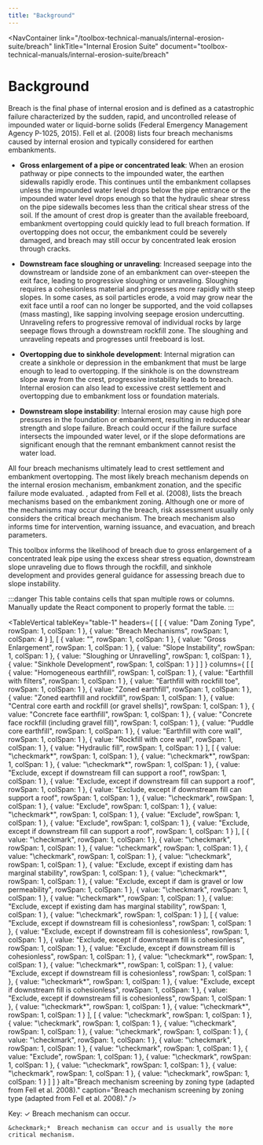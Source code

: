 ```yaml
---
title: "Background"
---
```



<NavContainer 
  link="/toolbox-technical-manuals/internal-erosion-suite/breach"
  linkTitle="Internal Erosion Suite"
  document="toolbox-technical-manuals/internal-erosion-suite/breach"
></NavContainer>

# Background

Breach is the final phase of internal erosion and is defined as a catastrophic failure characterized by the sudden, rapid, and uncontrolled release of
 impounded water or liquid-borne solids (Federal Emergency Management Agency P-1025, 2015). Fell et al. (2008) lists four breach mechanisms caused by
internal erosion and typically considered for earthen embankments.

- <strong>Gross enlargement of a pipe or concentrated leak</strong>: When an erosion pathway or pipe connects to the impounded water, the earthen
sidewalls rapidly erode. This continues until the embankment collapses unless the impounded water level drops below the pipe entrance or the impounded
 water level drops enough so that the hydraulic shear stress on the pipe sidewalls becomes less than the critical shear stress of the soil. If the
amount of crest drop is greater than the available freeboard, embankment overtopping could quickly lead to full breach formation. If overtopping does
not occur, the embankment could be severely damaged, and breach may still occur by concentrated leak erosion through cracks.

- <strong>Downstream face sloughing or unraveling</strong>: Increased seepage into the downstream or landside zone of an embankment can over-steepen
the exit face, leading to progressive sloughing or unraveling. Sloughing requires a cohesionless material and progresses more rapidly with steep
slopes. In some cases, as soil particles erode, a void may grow near the exit face until a roof can no longer be supported, and the void collapses
(mass masting), like sapping involving seepage erosion undercutting. Unraveling refers to progressive removal of individual rocks by large seepage
flows through a downstream rockfill zone. The sloughing and unraveling repeats and progresses until freeboard is lost.

- <strong>Overtopping due to sinkhole development</strong>: Internal migration can create a sinkhole or depression in the embankment that must be
large enough to lead to overtopping. If the sinkhole is on the downstream slope away from the crest, progressive instability leads to breach. Internal
 erosion can also lead to excessive crest settlement and overtopping due to embankment loss or foundation materials.

- <strong>Downstream slope instability</strong>: Internal erosion may cause high pore pressures in the foundation or embankment, resulting in reduced
shear strength and slope failure. Breach could occur if the failure surface intersects the impounded water level, or if the slope deformations are
significant enough that the remnant embankment cannot resist the water load.

All four breach mechanisms ultimately lead to crest settlement and embankment overtopping. The most likely breach mechanism depends on the internal
erosion mechanism, embankment zonation, and the specific failure mode evaluated. <TableReference tableKey="table-1" />, adapted from Fell et al.
(2008), lists the breach mechanisms based on the embankment zoning. Although one or more of the mechanisms may occur during the breach, risk
assessment usually only considers the critical breach mechanism. The breach mechanism also informs time for intervention, warning issuance, and
evacuation, and breach parameters.

This toolbox informs the likelihood of breach due to gross enlargement of a concentrated leak pipe using the excess shear stress equation, downstream
slope unraveling due to flows through the rockfill, and sinkhole development and provides general guidance for assessing breach due to slope
instability.

:::danger
This table contains cells that span multiple rows or columns. Manually update the React component to properly format the table.
:::

<TableVertical
  tableKey="table-1"
  headers={
[
    [
      { value: "Dam Zoning Type", rowSpan: 1, colSpan: 1 },
      { value: "Breach Mechanisms", rowSpan: 1, colSpan: 4 }
    ],
    [
      { value: "", rowSpan: 1, colSpan: 1 },
      { value: "Gross Enlargement", rowSpan: 1, colSpan: 1 },
      { value: "Slope Instability", rowSpan: 1, colSpan: 1 },
      { value: "Sloughing or Unravelling", rowSpan: 1, colSpan: 1 },
      { value: "Sinkhole Development", rowSpan: 1, colSpan: 1 }
    ]
  ]
  }
  columns={
[
    [
      { value: "Homogeneous earthfill", rowSpan: 1, colSpan: 1 },
      { value: "Earthfill with filters", rowSpan: 1, colSpan: 1 },
      { value: "Earthfill with rockfill toe", rowSpan: 1, colSpan: 1 },
      { value: "Zoned earthfill", rowSpan: 1, colSpan: 1 },
      { value: "Zoned earthfill and rockfill", rowSpan: 1, colSpan: 1 },
      { value: "Central core earth and rockfill (or gravel shells)", rowSpan: 1, colSpan: 1 },
      { value: "Concrete face earthfill", rowSpan: 1, colSpan: 1 },
      { value: "Concrete face rockfill (including gravel fill)", rowSpan: 1, colSpan: 1 },
      { value: "Puddle core earthfill", rowSpan: 1, colSpan: 1 },
      { value: "Earthfill with core wall", rowSpan: 1, colSpan: 1 },
      { value: "Rockfill with core wall", rowSpan: 1, colSpan: 1 },
      { value: "Hydraulic fill", rowSpan: 1, colSpan: 1 }
    ],
    [
      { value: "\checkmark*", rowSpan: 1, colSpan: 1 },
      { value: "\checkmark*", rowSpan: 1, colSpan: 1 },
      { value: "\checkmark*", rowSpan: 1, colSpan: 1 },
      { value: "Exclude, except if downstream fill can support a roof", rowSpan: 1, colSpan: 1 },
      { value: "Exclude, except if downstream fill can support a roof", rowSpan: 1, colSpan: 1 },
      { value: "Exclude, except if downstream fill can support a roof", rowSpan: 1, colSpan: 1 },
      { value: "\checkmark", rowSpan: 1, colSpan: 1 },
      { value: "Exclude", rowSpan: 1, colSpan: 1 },
      { value: "\checkmark*", rowSpan: 1, colSpan: 1 },
      { value: "Exclude", rowSpan: 1, colSpan: 1 },
      { value: "Exclude", rowSpan: 1, colSpan: 1 },
      { value: "Exclude, except if downstream fill can support a roof", rowSpan: 1, colSpan: 1 }
    ],
    [
      { value: "\checkmark", rowSpan: 1, colSpan: 1 },
      { value: "\checkmark", rowSpan: 1, colSpan: 1 },
      { value: "\checkmark", rowSpan: 1, colSpan: 1 },
      { value: "\checkmark", rowSpan: 1, colSpan: 1 },
      { value: "\checkmark", rowSpan: 1, colSpan: 1 },
      { value: "Exclude, except if existing dam has marginal stability", rowSpan: 1, colSpan: 1 },
      { value: "\checkmark*", rowSpan: 1, colSpan: 1 },
      { value: "Exclude, except if dam is gravel or low permeability", rowSpan: 1, colSpan: 1 },
      { value: "\checkmark", rowSpan: 1, colSpan: 1 },
      { value: "\checkmark*", rowSpan: 1, colSpan: 1 },
      { value: "Exclude, except if existing dam has marginal stability", rowSpan: 1, colSpan: 1 },
      { value: "\checkmark", rowSpan: 1, colSpan: 1 }
    ],
    [
      { value: "Exclude, except if downstream fill is cohesionless", rowSpan: 1, colSpan: 1 },
      { value: "Exclude, except if downstream fill is cohesionless", rowSpan: 1, colSpan: 1 },
      { value: "Exclude, except if downstream fill is cohesionless", rowSpan: 1, colSpan: 1 },
      { value: "Exclude, except if downstream fill is cohesionless", rowSpan: 1, colSpan: 1 },
      { value: "\checkmark*", rowSpan: 1, colSpan: 1 },
      { value: "\checkmark*", rowSpan: 1, colSpan: 1 },
      { value: "Exclude, except if downstream fill is cohesionless", rowSpan: 1, colSpan: 1 },
      { value: "\checkmark*", rowSpan: 1, colSpan: 1 },
      { value: "Exclude, except if downstream fill is cohesionless", rowSpan: 1, colSpan: 1 },
      { value: "Exclude, except if downstream fill is cohesionless", rowSpan: 1, colSpan: 1 },
      { value: "\checkmark*", rowSpan: 1, colSpan: 1 },
      { value: "\checkmark*", rowSpan: 1, colSpan: 1 }
    ],
    [
      { value: "\checkmark", rowSpan: 1, colSpan: 1 },
      { value: "\checkmark", rowSpan: 1, colSpan: 1 },
      { value: "\checkmark", rowSpan: 1, colSpan: 1 },
      { value: "\checkmark", rowSpan: 1, colSpan: 1 },
      { value: "\checkmark", rowSpan: 1, colSpan: 1 },
      { value: "\checkmark", rowSpan: 1, colSpan: 1 },
      { value: "\checkmark", rowSpan: 1, colSpan: 1 },
      { value: "Exclude", rowSpan: 1, colSpan: 1 },
      { value: "\checkmark", rowSpan: 1, colSpan: 1 },
      { value: "\checkmark", rowSpan: 1, colSpan: 1 },
      { value: "\checkmark", rowSpan: 1, colSpan: 1 },
      { value: "\checkmark", rowSpan: 1, colSpan: 1 }
    ]
  ]
  }
  alt="Breach mechanism screening by zoning type (adapted from Fell et al. 2008)."
  caption="Breach mechanism screening by zoning type (adapted from Fell et al. 2008)."
/>

Key:	&checkmark; Breach mechanism can occur.

	&checkmark;*  Breach mechanism can occur and is usually the more critical mechanism.

<CitationFootnote />